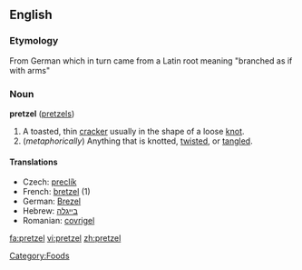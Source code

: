 ==English==

===Etymology===
From German which in turn came from a Latin root meaning "branched as if with arms"

===Noun===
'''pretzel''' ([[pretzels]])
{{wikipedia}}

# A toasted, thin [[cracker]] usually in the shape of a loose [[knot]].
# (''metaphorically'') Anything that is knotted, [[twist]]ed, or [[tangle]]d.

====Translations====
*Czech: [[preclík]] {{m}}
*French: [[bretzel]] {{m}} (1)
*German: [[Brezel]] {{f}}
*Hebrew: [[בייגלה]]
*Romanian: [[covrigel]] {{m}}

[[Category:Foods]]

[[fa:pretzel]]
[[vi:pretzel]]
[[zh:pretzel]]